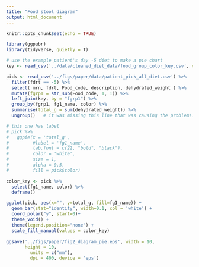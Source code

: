 ```yaml
---
title: "Food stool diagram"
output: html_document
---
```


```r
knitr::opts_chunk$set(echo = TRUE)
```

```r
library(ggpubr)
library(tidyverse, quietly = T)
```

```r
# use the example patient's day -5 diet to make a pie chart
key <- read_csv('../data/cleaned_diet_data/food_group_color_key.csv', col_types = 'ccc')

pick <- read_csv('../figs/paper/data/patient_pick_all_diet.csv') %>% 
  filter(fdrt == -5) %>% 
  select( mrn, fdrt, Food_code, description, dehydrated_weight ) %>% 
  mutate(fgrp1 = str_sub(Food_code, 1, 1)) %>% 
  left_join(key, by = "fgrp1") %>% 
  group_by(fgrp1, fg1_name, color) %>% 
  summarise(total_g = sum(dehydrated_weight)) %>%
  ungroup()   # it was missing this line that was causing the problem!!!!!!!!!!!!
```


```r
# this one has label
# pick %>%  
#   ggpie(x = 'total_g',
#         #label = 'fg1_name',
#         lab.font = c(22, "bold", "black"),
#         color = 'white',   
#         size = 1,
#         alpha = 0.5,
#         fill = pick$color) 
```


```r
color_key <- pick %>% 
  select(fg1_name, color) %>% 
  deframe()

ggplot(pick, aes(x="", y=total_g, fill=fg1_name)) +
  geom_bar(stat="identity", width=0.1, col = 'white') +
  coord_polar("y", start=0)+
  theme_void() + 
  theme(legend.position="none") +
  scale_fill_manual(values = color_key)
  
ggsave('../figs/paper/fig2_diagram_pie.eps', width = 10,
       height = 10,
         units = c("mm"),
         dpi = 400, device = 'eps')
```


